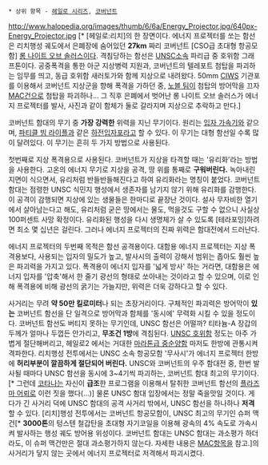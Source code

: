  * 상위 항목 - [[헤일로 시리즈]], [[코버넌트]]

http://www.halopedia.org/images/thumb/6/6a/Energy_Projector.jpg/640px-Energy_Projector.jpg
[* [헤일로:리치]의 한 장면이다. 에너지 프로젝터를 쏘는 함선은 리치행성 궤도에서 은폐장에 숨어있던 '''27km''' 짜리 코버넌트 [CSO급 초대형 항공모함] [[롱 나이트 오브 솔러스]]이다. 격침당하는 함선은 [[UNSC]]소속 파리급 중 호위함 그래프톤이다. 공중폭격을 통한 아군 지상병력 지원과, 코버넌트의 텔레포트 첨탑을 파괴하는 임무를 띄고, 동급 호위함 새러토가와 함께 지상으로 내려왔다. 50mm [[CIWS]] 기관포를 이용해서 코버넌트 지상군을 향해 폭격을 가하던 중, [[노블 팀]]이 첨탑의 방어막을 끄자 [[MAC]]건으로 첨탑을 파괴하나... 그 직후 은폐에서 벗어난 롱 나이트 오브 솔러스가 에너지 프로젝터를 발사, 사진과 같이 함체가 둘로 갈라지며 지상으로 추락하고 만다.]

코버넌트 함대의 무기 중 '''가장 강력한''' 위력을 지닌 무기이다. 원리는 [[입자 가속기]]와 같으며, [[파티클 빔 라이플]]과 같은 [[하전입자포]]라고 할 수 있다. 이 무기는 대형 함선일 수록 많이 달려있다. 이 무기는 흔히 두 가지 방법으로 사용된다.

첫번째로 지상 폭격용으로 사용된다. 코버넌트가 지상을 타격할 때는 '유리화'라는 방법을 사용한다. 고온의 에너지 무기로 지상을 공격, 땅 위를 통째로 '''구워버린다.''' 녹아내린 지면이 식으면서, 유리처럼 반들반들해진다고 하여 유리화라는 명칭이 붙었다. 코버넌트 함대는 점령한 UNSC 식민지 행성에서 생존자를 남기지 않기 위해 유리화를 감행한다. 이 공격이 감행되면 지상에 있는 생물들은 한마디로 끝장난 것이다. 설사 무자비한 열기에서 살아남는다고 해도, 유리처럼 굳은 땅에서는 물도, 먹을것도 구할 수 없으니 사실상 100퍼센트 사망 확정이다. 유리화된 행성을 다시 생명체가 살 수 있도록 [테라포밍]하려면 최소 몇 십년은 걸린다. 그러나 에너지 프로젝터의 진짜 위력은 함대전에서 드러난다.

에너지 프로젝터의 두번째 목적은 함선 공격용이다. 대함용 에너지 프로젝터는 지상 폭격용보다, 사용되는 입자의 밀도가 높고, 발사시의 출력이 강해서 범위는 좁아도 훨씬 높은 파괴력을 가지고 있다. 폭격용이 에너지 입자를 '넓게 방사' 하는 거라면, 대함용은 에너지 입자를 '압축'해서 한 줄기 광선의 형태로 쏘아내는 것이라고 할 수 있으며, 이로 인해 폭격용에 비해 광선의 굵기는 가늘지만, 위력은 더욱 강하다고 할 수 있다.

사거리는 무려 '''약 50만 킬로미터'''나 되는 초장거리이다. 구체적인 파괴력은 방어막이 '''있는''' 코버넌트 함선을 단 일격으로 방어막과 함체를 '동시에' 무력화 시킬 수 있을 정도이다. 코버넌트 함선도 버티지 못하는 무기인데, UNSC 함선은 어떨까? 티타늄-A 장갑의 두께가 얼마나 두껍든 안가리고, '''무조건 1방'''에 격침된다. [[UNSC 호위함]] 정도는 아주 가볍게 절단해버리고, 헤일로2 에서는 거대한 [[마라톤급 중순양함]] 마저도 한방에 관통시켜 격파한다. 리치행성 전투에서는 UNSC 소속 항공모함 '무사시'가 에너지 프로젝터 한방에 '''허리부분이 깔끔하게 절단되어 버린다.''' UNSC와 코버넌트의 우주 함대전 중, 한번 발사될 때마다 UNSC 함선을 동시에 3~4기씩 파괴하는, 코버넌트 함대 최고의 무기이다.[* 그런데 [[코타나]]는 자신이 '''급조'''한 프로그램을 이용해서 탈취한 코버넌트 함선의 [[플라즈마 어뢰]]로 이런 짓을 했다(…)] 물론 UNSC 함대 입장에서는 정말 죽을맛일 것이다. 게다가 긴 사거리 덕에 UNSC 함대의 공격 사거리 밖에서, UNSC 함선을 하나하나 '''저격'''할 수 있다. [리치]행성 전투에서는 코버넌트 항공모함이, UNSC 최고의 무기인 슈퍼 맥건[* '''3000톤'''의 텅스텐 철갑탄을 초대형 자기코일을 이용해 광속의 4% 속도로 가속시켜 발사하는 행성 궤도 방어용 위성이다. 코버넌트 함대는 UNSC 함대는 과소평가 하더라도, 이 슈퍼 맥건만은 절대 과소평가하지 않는다. 자세한 내용은 [[MAC]]항목을 참고.]의 사거리가 닿지 않는 곳에서 에너지 프로젝터로 저격해서 파괴시켰다.
